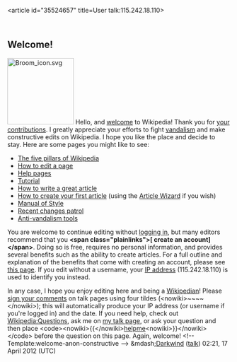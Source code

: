 <article id="35524657" title=User talk:115.242.18.110>
	<talkpage id="35524657" title="User talk:115.242.18.110">
==Welcome!==
[[Image:Broom icon.svg|150px|right]]
Hello, and [[Wikipedia:Introduction|welcome]] to Wikipedia! Thank you for [[Special:Contributions/115.242.18.110|your contributions]].  I greatly appreciate your efforts to fight [[Wikipedia:Vandalism|vandalism]] and make constructive edits on Wikipedia.  I hope you like the place and decide to stay.  Here are some pages you might like to see:
* [[Wikipedia:Five pillars|The five pillars of Wikipedia]]
* [[Wikipedia:How to edit a page|How to edit a page]]
* [[Help:Contents|Help pages]]
* [[Wikipedia:Tutorial|Tutorial]]
* [[Wikipedia:How to write a great article|How to write a great article]]
* [[Wikipedia:Your first article|How to create your first article]] (using the [[Wikipedia:Article wizard|Article Wizard]] if you wish)
* [[Wikipedia:Manual of Style|Manual of Style]]
* [[Wikipedia:Recent changes patrol|Recent changes patrol]]
* [[Wikipedia:Cleaning up vandalism/Tools|Anti-vandalism tools]]

You are welcome to continue editing without [[Special:Userlogin|logging in]], but many editors recommend that you '''&lt;span class=&quot;plainlinks&quot;&gt;[{{fullurl:Special:Userlogin|type=signup}} create an account]&lt;/span&gt;'''. Doing so is free, requires no personal information, and provides several benefits such as the ability to create articles. For a full outline and explanation of the benefits that come with creating an account, please see [[Wikipedia:Why create an account?|this page]]. If you edit without a username, your [[IP address]] (115.242.18.110) is used to identify you instead.

In any case, I hope you enjoy editing here and being a [[Wikipedia:Wikipedians|Wikipedian]]! Please [[Wikipedia:Signatures|sign your comments]] on talk pages using four tildes (&lt;nowiki&gt;~~~~&lt;/nowiki&gt;); this will automatically produce your IP address (or username if you're logged in) and the date. If you need help, check out [[Wikipedia:Questions]], ask me on [[User talk:Darkwind|my talk page]], or ask your question and then place &lt;code&gt;&lt;nowiki&gt;{{&lt;/nowiki&gt;[[:Category:Wikipedians looking for help|helpme]]&lt;nowiki&gt;}}&lt;/nowiki&gt;&lt;/code&gt; before the question on this page. Again, welcome! &lt;!-- Template:welcome-anon-constructive --&gt; &amp;mdash;[[User:Darkwind|Darkwind]] ([[User talk:Darkwind|talk]]) 02:21, 17 April 2012 (UTC)
	</talkpage>
</article>
